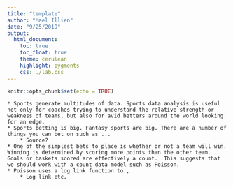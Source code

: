 ```yaml
---
title: "template"
author: "Mael Illien"
date: "9/25/2019"
output:
  html_document:
    toc: true
    toc_float: true
    theme: cerulean
    highlight: pygments
    css: ./lab.css
---
```


```r
knitr::opts_chunk$set(echo = TRUE)
```

    * Sports generate multitudes of data. Sports data analysis is useful not only for coaches trying to understand the relative strength or weakness of teams, but also for avid betters around the world looking for an edge.
    * Sports betting is big. Fantasy sports are big. There are a number of things you can bet on such as ...
        * Source?
    * One of the simplest bets to place is whether or not a team will win. Winning is determined by scoring more points than the other team. Goals or baskets scored are effectively a count.  This suggests that we should work with a count data model such as Poisson.
    * Poisson uses a log link function to.,
        * Log link etc.  

